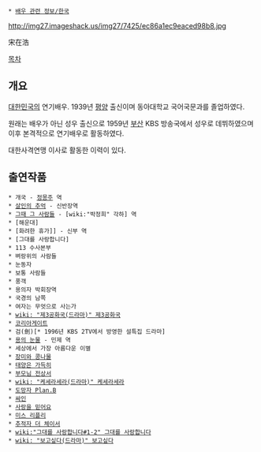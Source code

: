  * [[배우 관련 정보/한국]]

http://img27.imageshack.us/img27/7425/ec86a1ec9eaced98b8.jpg

宋在浩

[[목차]]
== 개요 ==
[[대한민국]]의 연기배우. 1939년 [[평양]] 출신이며 동아대학교 국어국문과를 졸업하였다. 

원래는 배우가 아닌 성우 출신으로 1959년 [[부산]] KBS 방송국에서 성우로 데뷔하였으며 이후 본격적으로 연기배우로 활동하였다.

대한사격연맹 이사로 활동한 이력이 있다. 

== 출연작품 ==
 * 개국 - [[정몽주]] 역
 * [[살인의 추억]] - 신반장역
 * [[그때 그 사람들]] - [wiki:"박정희" 각하] 역
 * [해운대]
 * [화려한 휴가]] - 신부 역
 * [그대를 사랑합니다]
 * 113 수사본부 
 * 벼랑위의 사람들 
 * 눈동자 
 * 보통 사람들 
 * 풍객 
 * 용의자 박회장역
 * 국경의 남쪽
 * 여자는 무엇으로 사는가
 * [[wiki: "제3공화국(드라마)" 제3공화국]]
 * [[코리아게이트]]
 * 검(劍)[* 1996년 KBS 2TV에서 방영한 설특집 드라마]
 * [[용의 눈물]] - 민제 역
 * 세상에서 가장 아름다운 이별
 * [[장미와 콩나물]]
 * [[태양은 가득히]]
 * [[부모님 전상서]]
 * [[wiki: "케세라세라(드라마)" 케세라세라]]
 * [[도망자 Plan.B]]
 * [[싸인(드라마)|싸인]]
 * [[사랑을 믿어요]]
 * [[미스 리플리]]
 * [[추적자 더 체이서]]  
 * [[wiki:"그대를 사랑합니다#1-2" 그대를 사랑합니다]]
 * [[wiki: "보고싶다(드라마)" 보고싶다]]
